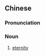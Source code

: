{{also|万劫}}
==Chinese==
{{zh-forms|s=万劫}}

===Pronunciation===
{{zh-pron
|m=wànjié
|cat=n
}}

===Noun===
{{zh-noun}}

# [[eternity]]